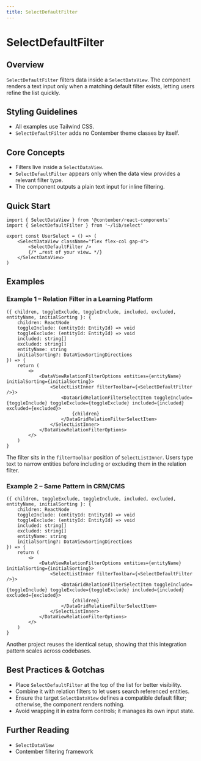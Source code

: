 ```yaml
---
title: SelectDefaultFilter
---
```


<!-- Edited by human: false -->
<!-- Examples count: 2 -->
<!-- Source examples: 0 -->
<!-- Playground examples: 0 -->
<!-- External examples: 2 -->
<!-- Import examples: 2 -->

# SelectDefaultFilter

## Overview
`SelectDefaultFilter` filters data inside a `SelectDataView`.
The component renders a text input only when a matching default filter exists, letting users refine the list quickly.

## Styling Guidelines
* All examples use Tailwind CSS.
* `SelectDefaultFilter` adds no Contember theme classes by itself.

## Core Concepts
* Filters live inside a `SelectDataView`.
* `SelectDefaultFilter` appears only when the data view provides a relevant filter type.
* The component outputs a plain text input for inline filtering.

## Quick Start
```tsx
import { SelectDataView } from '@contember/react-components'
import { SelectDefaultFilter } from '~/lib/select'

export const UserSelect = () => (
	<SelectDataView className="flex flex-col gap-4">
		<SelectDefaultFilter />
		{/* …rest of your view… */}
	</SelectDataView>
)
```

## Examples

### Example 1 – Relation Filter in a Learning Platform
```tsx
({ children, toggleExclude, toggleInclude, included, excluded, entityName, initialSorting }: {
	children: ReactNode
	toggleInclude: (entityId: EntityId) => void
	toggleExclude: (entityId: EntityId) => void
	included: string[]
	excluded: string[]
	entityName: string
	initialSorting?: DataViewSortingDirections
}) => {
	return (
		<>
			<DataViewRelationFilterOptions entities={entityName} initialSorting={initialSorting}>
				<SelectListInner filterToolbar={<SelectDefaultFilter />}>
					<DataGridRelationFilterSelectItem toggleInclude={toggleInclude} toggleExclude={toggleExclude} included={included} excluded={excluded}>
						{children}
					</DataGridRelationFilterSelectItem>
				</SelectListInner>
			</DataViewRelationFilterOptions>
		</>
	)
}
```
The filter sits in the `filterToolbar` position of `SelectListInner`.
Users type text to narrow entities before including or excluding them in the relation filter.

### Example 2 – Same Pattern in CRM/CMS
```tsx
({ children, toggleExclude, toggleInclude, included, excluded, entityName, initialSorting }: {
	children: ReactNode
	toggleInclude: (entityId: EntityId) => void
	toggleExclude: (entityId: EntityId) => void
	included: string[]
	excluded: string[]
	entityName: string
	initialSorting?: DataViewSortingDirections
}) => {
	return (
		<>
			<DataViewRelationFilterOptions entities={entityName} initialSorting={initialSorting}>
				<SelectListInner filterToolbar={<SelectDefaultFilter />}>
					<DataGridRelationFilterSelectItem toggleInclude={toggleInclude} toggleExclude={toggleExclude} included={included} excluded={excluded}>
						{children}
					</DataGridRelationFilterSelectItem>
				</SelectListInner>
			</DataViewRelationFilterOptions>
		</>
	)
}
```
Another project reuses the identical setup, showing that this integration pattern scales across codebases.

## Best Practices & Gotchas
* Place `SelectDefaultFilter` at the top of the list for better visibility.
* Combine it with relation filters to let users search referenced entities.
* Ensure the target `SelectDataView` defines a compatible default filter; otherwise, the component renders nothing.
* Avoid wrapping it in extra form controls; it manages its own input state.

## Further Reading
* `SelectDataView`
* Contember filtering framework

<!-- End of Generated Documentation -->
